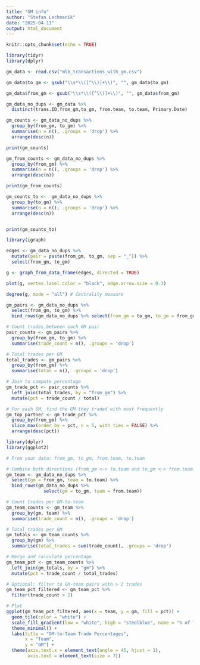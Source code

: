 ---
title: "GM info"
author: "Stefan Lechmanik"
date: "2025-04-11"
output: html_document
---

```{r setup, include=FALSE}
knitr::opts_chunk$set(echo = TRUE)
```

```{r}
library(tidyr)
library(dplyr)
```



```{r}
gm_data <- read.csv("mlb_transactions_with_gm.csv")
```

```{r}
gm_data$to_gm <- gsub("\\s*\\([^\\)]+\\)", "", gm_data$to_gm)

gm_data$from_gm <- gsub("\\s*\\([^\\)]+\\)", "", gm_data$from_gm)
```

```{r}
gm_data_no_dups <- gm_data %>% 
  distinct(trans.ID,from_gm,to_gm, from.team, to.team, Primary.Date)
```



```{r}
gm_counts <- gm_data_no_dups %>%
  group_by(from_gm, to_gm) %>%
  summarise(n = n(), .groups = 'drop') %>%
  arrange(desc(n))  

print(gm_counts)
```

```{r}
gm_from_counts <- gm_data_no_dups %>%
  group_by(from_gm) %>%
  summarise(n = n(), .groups = 'drop') %>%
  arrange(desc(n)) 

print(gm_from_counts)
```

```{r}
gm_counts_to <-  gm_data_no_dups %>%
  group_by(to_gm) %>%
  summarise(n = n(), .groups = 'drop') %>%
  arrange(desc(n))  


print(gm_counts_to)
```

```{r}
library(igraph)

edges <- gm_data_no_dups %>%
  mutate(pair = paste(from_gm, to_gm, sep = "_")) %>%
  select(from_gm, to_gm)

g <- graph_from_data_frame(edges, directed = TRUE)

plot(g, vertex.label.color = "black", edge.arrow.size = 0.3)

degree(g, mode = "all") # Centrality measure
```


```{r}
gm_pairs <- gm_data_no_dups %>%
  select(from_gm, to_gm) %>%
  bind_rows(gm_data_no_dups %>% select(from_gm = to_gm, to_gm = from_gm))

# Count trades between each GM pair
pair_counts <- gm_pairs %>%
  group_by(from_gm, to_gm) %>%
  summarise(trade_count = n(), .groups = 'drop')

# Total trades per GM
total_trades <- gm_pairs %>%
  group_by(from_gm) %>%
  summarise(total = n(), .groups = 'drop')

# Join to compute percentage
gm_trade_pct <- pair_counts %>%
  left_join(total_trades, by = "from_gm") %>%
  mutate(pct = trade_count / total)

# For each GM, find the GM they traded with most frequently
gm_top_partner <- gm_trade_pct %>%
  group_by(from_gm) %>%
  slice_max(order_by = pct, n = 5, with_ties = FALSE) %>%
  arrange(desc(pct))

```



```{r}
library(dplyr)
library(ggplot2)

# From your data: from_gm, to_gm, from.team, to.team

# Combine both directions (from_gm <-> to.team and to_gm <-> from.team)
gm_team <- gm_data_no_dups %>%
  select(gm = from_gm, team = to.team) %>%
  bind_rows(gm_data_no_dups %>%
              select(gm = to_gm, team = from.team))

# Count trades per GM-to-team
gm_team_counts <- gm_team %>%
  group_by(gm, team) %>%
  summarise(trade_count = n(), .groups = 'drop')

# Total trades per GM
gm_totals <- gm_team_counts %>%
  group_by(gm) %>%
  summarise(total_trades = sum(trade_count), .groups = 'drop')

# Merge and calculate percentage
gm_team_pct <- gm_team_counts %>%
  left_join(gm_totals, by = "gm") %>%
  mutate(pct = trade_count / total_trades)

# Optional: filter to GM-team pairs with > 2 trades
gm_team_pct_filtered <- gm_team_pct %>%
  filter(trade_count > 2)

# Plot
ggplot(gm_team_pct_filtered, aes(x = team, y = gm, fill = pct)) +
  geom_tile(color = "white") +
  scale_fill_gradient(low = "white", high = "steelblue", name = "% of Trades") +
  theme_minimal() +
  labs(title = "GM-to-Team Trade Percentages",
       x = "Team",
       y = "GM") +
  theme(axis.text.x = element_text(angle = 45, hjust = 1),
        axis.text = element_text(size = 7))

```


